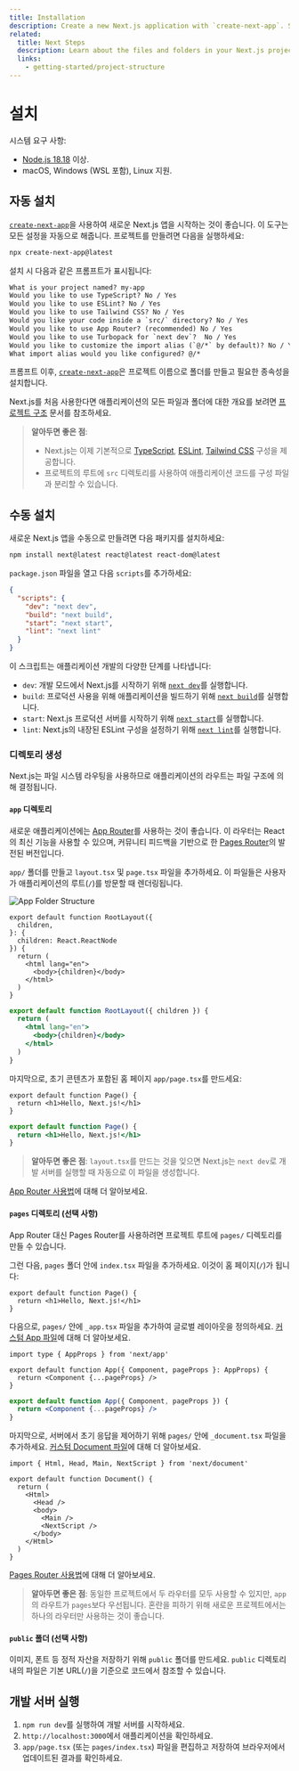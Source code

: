 ```yaml
---
title: Installation
description: Create a new Next.js application with `create-next-app`. Set up TypeScript, styles, and configure your `next.config.js` file.
related:
  title: Next Steps
  description: Learn about the files and folders in your Next.js project.
  links:
    - getting-started/project-structure
---
```


# 설치

시스템 요구 사항:

- [Node.js 18.18](https://nodejs.org/) 이상.
- macOS, Windows (WSL 포함), Linux 지원.

## 자동 설치

[`create-next-app`](/docs/app/api-reference/create-next-app)을 사용하여 새로운 Next.js 앱을 시작하는 것이 좋습니다. 이 도구는 모든 설정을 자동으로 해줍니다. 프로젝트를 만들려면 다음을 실행하세요:

```bash filename="Terminal"
npx create-next-app@latest
```

설치 시 다음과 같은 프롬프트가 표시됩니다:

```txt filename="Terminal"
What is your project named? my-app
Would you like to use TypeScript? No / Yes
Would you like to use ESLint? No / Yes
Would you like to use Tailwind CSS? No / Yes
Would you like your code inside a `src/` directory? No / Yes
Would you like to use App Router? (recommended) No / Yes
Would you like to use Turbopack for `next dev`?  No / Yes
Would you like to customize the import alias (`@/*` by default)? No / Yes
What import alias would you like configured? @/*
```

프롬프트 이후, [`create-next-app`](/docs/app/api-reference/create-next-app)은 프로젝트 이름으로 폴더를 만들고 필요한 종속성을 설치합니다.

Next.js를 처음 사용한다면 애플리케이션의 모든 파일과 폴더에 대한 개요를 보려면 [프로젝트 구조](/docs/getting-started/project-structure) 문서를 참조하세요.

> **알아두면 좋은 점**:
>
> - Next.js는 이제 기본적으로 [TypeScript](/docs/app/building-your-application/configuring/typescript), [ESLint](/docs/app/building-your-application/configuring/eslint), [Tailwind CSS](/docs/app/building-your-application/styling/tailwind-css) 구성을 제공합니다.
> - 프로젝트의 루트에 `src` 디렉토리를 사용하여 애플리케이션 코드를 구성 파일과 분리할 수 있습니다.

## 수동 설치

새로운 Next.js 앱을 수동으로 만들려면 다음 패키지를 설치하세요:

```bash filename="Terminal"
npm install next@latest react@latest react-dom@latest
```

`package.json` 파일을 열고 다음 `scripts`를 추가하세요:

```json filename="package.json"
{
  "scripts": {
    "dev": "next dev",
    "build": "next build",
    "start": "next start",
    "lint": "next lint"
  }
}
```

이 스크립트는 애플리케이션 개발의 다양한 단계를 나타냅니다:

- `dev`: 개발 모드에서 Next.js를 시작하기 위해 [`next dev`](/docs/app/api-reference/next-cli#development)를 실행합니다.
- `build`: 프로덕션 사용을 위해 애플리케이션을 빌드하기 위해 [`next build`](/docs/app/api-reference/next-cli#build)를 실행합니다.
- `start`: Next.js 프로덕션 서버를 시작하기 위해 [`next start`](/docs/app/api-reference/next-cli#production)를 실행합니다.
- `lint`: Next.js의 내장된 ESLint 구성을 설정하기 위해 [`next lint`](/docs/app/api-reference/next-cli#lint)를 실행합니다.

### 디렉토리 생성

Next.js는 파일 시스템 라우팅을 사용하므로 애플리케이션의 라우트는 파일 구조에 의해 결정됩니다.

#### `app` 디렉토리

새로운 애플리케이션에는 [App Router](/docs/app)를 사용하는 것이 좋습니다. 이 라우터는 React의 최신 기능을 사용할 수 있으며, 커뮤니티 피드백을 기반으로 한 [Pages Router](/docs/pages)의 발전된 버전입니다.

`app/` 폴더를 만들고 `layout.tsx` 및 `page.tsx` 파일을 추가하세요. 이 파일들은 사용자가 애플리케이션의 루트(`/`)를 방문할 때 렌더링됩니다.

<Image
  srcLight="/docs/light/app-getting-started.png"
  srcDark="/docs/dark/app-getting-started.png"
  alt="App Folder Structure"
  width={1600}
  height={363}
  unoptimized={true}
/>

```tsx filename="app/layout.tsx" switcher
export default function RootLayout({
  children,
}: {
  children: React.ReactNode
}) {
  return (
    <html lang="en">
      <body>{children}</body>
    </html>
  )
}
```

```jsx filename="app/layout.js" switcher
export default function RootLayout({ children }) {
  return (
    <html lang="en">
      <body>{children}</body>
    </html>
  )
}
```

마지막으로, 초기 콘텐츠가 포함된 홈 페이지 `app/page.tsx`를 만드세요:

```tsx filename="app/page.tsx" switcher
export default function Page() {
  return <h1>Hello, Next.js!</h1>
}
```

```jsx filename="app/page.js" switcher
export default function Page() {
  return <h1>Hello, Next.js!</h1>
}
```

> **알아두면 좋은 점**: `layout.tsx`를 만드는 것을 잊으면 Next.js는 `next dev`로 개발 서버를 실행할 때 자동으로 이 파일을 생성합니다.

[App Router 사용법](/docs/app/building-your-application/routing/defining-routes)에 대해 더 알아보세요.

#### `pages` 디렉토리 (선택 사항)

App Router 대신 Pages Router를 사용하려면 프로젝트 루트에 `pages/` 디렉토리를 만들 수 있습니다.

그런 다음, `pages` 폴더 안에 `index.tsx` 파일을 추가하세요. 이것이 홈 페이지(`/`)가 됩니다:

```tsx filename="pages/index.tsx" switcher
export default function Page() {
  return <h1>Hello, Next.js!</h1>
}
```

다음으로, `pages/` 안에 `_app.tsx` 파일을 추가하여 글로벌 레이아웃을 정의하세요. [커스텀 App 파일](/docs/pages/building-your-application/routing/custom-app)에 대해 더 알아보세요.

```tsx filename="pages/_app.tsx" switcher
import type { AppProps } from 'next/app'

export default function App({ Component, pageProps }: AppProps) {
  return <Component {...pageProps} />
}
```

```jsx filename="pages/_app.js" switcher
export default function App({ Component, pageProps }) {
  return <Component {...pageProps} />
}
```

마지막으로, 서버에서 초기 응답을 제어하기 위해 `pages/` 안에 `_document.tsx` 파일을 추가하세요. [커스텀 Document 파일](/docs/pages/building-your-application/routing/custom-document)에 대해 더 알아보세요.

```tsx filename="pages/_document.tsx" switcher
import { Html, Head, Main, NextScript } from 'next/document'

export default function Document() {
  return (
    <Html>
      <Head />
      <body>
        <Main />
        <NextScript />
      </body>
    </Html>
  )
}
```

[Pages Router 사용법](/docs/pages/building-your-application/routing/pages-and-layouts)에 대해 더 알아보세요.

> **알아두면 좋은 점**: 동일한 프로젝트에서 두 라우터를 모두 사용할 수 있지만, `app`의 라우트가 `pages`보다 우선됩니다. 혼란을 피하기 위해 새로운 프로젝트에서는 하나의 라우터만 사용하는 것이 좋습니다.

#### `public` 폴더 (선택 사항)

이미지, 폰트 등 정적 자산을 저장하기 위해 `public` 폴더를 만드세요. `public` 디렉토리 내의 파일은 기본 URL(`/`)을 기준으로 코드에서 참조할 수 있습니다.

## 개발 서버 실행

1. `npm run dev`를 실행하여 개발 서버를 시작하세요.
2. `http://localhost:3000`에서 애플리케이션을 확인하세요.
3. `app/page.tsx` (또는 `pages/index.tsx`) 파일을 편집하고 저장하여 브라우저에서 업데이트된 결과를 확인하세요.
